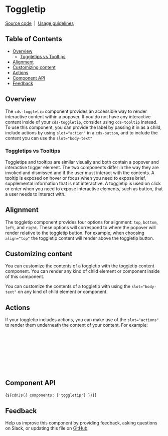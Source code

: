
<Meta of={ToggleTipStories} />

# Toggletip

[Source code](https://github.com/carbon-design-system/carbon/tree/main/packages/web-components/src/components/toggle-tip)
&nbsp;|&nbsp;
[Usage guidelines](https://www.carbondesignsystem.com/components/toggletip/usage)

## Table of Contents

- [Overview](#overview)
  - [Toggletips vs Tooltips](#toggletips-vs-tooltips)
- [Alignment](#alignment)
- [Customizing content](#customizing-content)
- [Actions](#actions)
- [Component API](#component-api)
- [Feedback](#feedback)

## Overview

The `cds-toggletip` component provides an accessible way to render interactive
content within a popover. If you do not have any interactive content inside of
your `cds-toggletip`, consider using `cds-tooltip` instead. To use this
component, you can provide the label by passing it in as a child, include
actions by using `slot="action"` in a `cds-button`, and to include the content
you can use the `slot="body-text"`

<Canvas of={ToggleTipStories.Default} />

### Toggletips vs Tooltips

Toggletips and tooltips are similar visually and both contain a popover and
interactive trigger element. The two components differ in the way they are
invoked and dismissed and if the user must interact with the contents. A tooltip
is exposed on hover or focus when you need to expose brief, supplemental
information that is not interactive. A toggletip is used on click or enter when
you need to expose interactive elements, such as button, that a user needs to
interact with.

## Alignment

The toggletip component provides four options for alignment: `top`, `bottom`,
`left`, and `right`. These options will correspond to where the popover will
render relative to the toggletip button. For example, when choosing `align="top"`
the toggletip content will render above the toggletip button.

## Customizing content

You can customize the contents of a toggletip with the toggletip content
component. You can render any kind of child element or component inside of this
component.

You can customize the contents of a toggletip with using the `slot="body-text"`
on any kind of child element or component.

## Actions

If your toggletip includes actions, you can make use of the `slot="actions"` to
render them underneath the content of your content. For example:

```html
<cds-toggletip>
  <p slot="body-text">
    Lorem ipsum dolor sit amet, di os consectetur adipiscing elit, sed do
    eiusmod tempor incididunt ut fsil labore et dolore magna aliqua.
  </p>
  <cds-link href="custom-link" slot="actions">Custom link</cds-link>
  <cds-button size="sm" slot="actions">Custom action</cds-button>
</cds-toggletip>
```

## Component API

<ArgTypes of="cds-toggletip" />

<Markdown>{`${cdnJs({ components: ['toggletip'] })}`}</Markdown>

## Feedback

Help us improve this component by providing feedback, asking questions on Slack,
or updating this file on
[GitHub](https://github.com/carbon-design-system/carbon/edit/main/packages/web-components/src/components/toggle-tip/toggletip.mdx).
